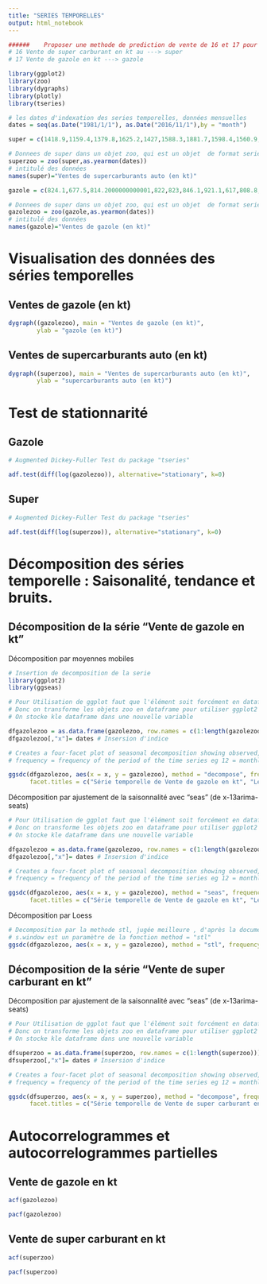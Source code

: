 ```yaml
---
title: "SERIES TEMPORELLES"
output: html_notebook
---
```


```r
######    Proposer une methode de prediction de vente de 16 et 17 pour les 12 prochains mois
# 16 Vente de super carburant en kt au ---> super
# 17 Vente de gazole en kt ---> gazole

library(ggplot2)
library(zoo)
library(dygraphs)
library(plotly)
library(tseries)

# les dates d'indexation des series temporelles, données mensuelles
dates = seq(as.Date("1981/1/1"), as.Date("2016/11/1"),by = "month")

super = c(1418.9,1159.4,1379.8,1625.2,1427,1588.3,1881.7,1598.4,1560.9,1514.7,1392.6,1568.4,1184.4,1254.9,1493.4,1639.4,1432.1,1640.4,1794.2,1708.4,1576.3,1528.4,1387.3,1492.4,1285.2,1260.3,1518.9,1543.5,1569,1606.9,1705.4,1763.5,1589.4,1473.5,1448.5,1477,1378.3,1379.8,1474.9,1564.4,1535.9,1626.2,1722.9,1742.8,1462.7,1565.4,1432.8,1438.6,1289,1300,1389.7,1543.5,1556.3,1486.7,1763.4,1697.8,1516.9,1577.7,1395.3,1490.1,1391.2,1267,1424.1,1564.5,1607.7,1546.8,1795,1706,1581.8,1600.4,1395.9,1603.5,1300.2,1282.8,1480.5,1619.2,1499.9,1651.7,1814.6,1683.4,1584.5,1546.7,1475.7,1597.5,1360.6,1404,1556.4,1579.7,1617.3,1595.9,1763.2,1769.8,1602.1,1525.9,1504.4,1544.2,1402.2,1339.9,1614.1,1459.5,1598.6,1606.7,1658.6,1732.2,1561.8,1561.7,1458.6,1496.3,1459,1284.5,1540.3,1561.1,1600.6,1588.4,1710.3,1734.9,1410.2,1524.6,1421.2,1395.6,1400.8,1183,1411.3,1503,1566.2,1468.6,1750.6,1715.7,1496.1,1554.3,1377.5,1448.9,1365.3,1270.5,1409.6,1539.2,1436.8,1517.1,1687.4,1601.2,1503.2,1468.5,1323.9,1473.9,1265.4,1235.6,1411.7,1495.6,1395.9,1537,1639.3,1572.8,1438.7,1395.7,1309.9,1371,1232.3,1185,1380.3,1385,1425.7,1425,1555.7,1561.7,1404.4,1339.5,1253.9,1340.1,1200.7,1108.7,1317.9,1295.4,1363,1383.3,1465.2,1434.1,1292.1,1293.9,1201,1295.2,1175.7,1084.8,1205.3,1307.1,1309.4,1248.8,1437.1,1404.4,1228.4,1295,1131.8,1170,1097.9,1044.7,1156.2,1297.7,1256.9,1235,1416.1,1349.4,1257.3,1352,975.1,1194.9,1104,1031.5,1156,1247.7,1240,1248.7,1413,1327.1,1231.7,1221.9,1119.3,1209,1035.8,1014.6,1202.9,1246.5,1240.9,1275.7,1401.1,1339,1214.2,1174.3,1111.9,1198.7,1055.1,1036.8,1163.2,1145.6,1225.7,1222.6,1266,1294,1084.1,1139.2,1042.3,1106.6,1040.9,977.7000000000001,1101.1,1133.4,1159.4,1179.1,1263.9,1292.5,1112,1170.2,1073.2,1066.2,1001.4,943.4,1101.3,1120.1,1148.5,1097.6,1275.6,1222.5,1078.2,1130.5,1019.9,959.4,947.6,883.9,997,1058.2,1050.1,1100.8,1176.3,1114,1044.6,1049.4,869.1,980.6,881.6,854.3,964.8,1018.6,963.5,1050,1098.1,1056.5,986.2000000000001,963.2000000000001,884,954,832.2000000000001,786.4,918.1,916.7000000000001,989.5,983.9,1016.6,1029.7,918.1,881.7000000000001,833.7000000000001,863.3,793.2000000000001,741.3,846.3,876.5,910.8,921.5,954.7000000000001,938.9,868.5,862.2000000000001,784.9,828.1,759.1,697.7000000000001,833.6,840.5,844.5,868.4,922.8,922.7000000000001,798.7000000000001,847.3,757,749.3,711.3,700.1,727.7000000000001,772.3,823.9,755.5,869,794.3,773.9,781.5,635,747,655.4,618.8,702.7000000000001,784.6,742,782.5,863,764,744,725,645,729,555,609,659,739,694,738.2000000000001,801.9,744.1,709.6,668.5,641.5,654.8,581,578.4,654,688.5,682.4,680.7000000000001,698.1,726.2000000000001,667.8,643.7000000000001,590.2000000000001,613.1,558,531.8,594.5,604.7000000000001,635.7000000000001,658.6,693.8,684.5,588.2000000000001,622.2000000000001,582.6,543.1,515,485.4,549.7000000000001,615.6,625,601,712,660.8,589.8,617.3,519.7000000000001,581.1,519.8,485.9,555.2000000000001,624.2000000000001,595.6,626.6,678.5,625.1,621.7000000000001,617.3,506.3,619.2000000000001,505.622,479.662,562.963,638.007,589.28,650.784,717.122,622.549,619.3440000000001,605.533,538.878,650.211,488.8,523,601.7000000000001,602.5,680.6,625.8,687.4,700.9,637,605,573.366192)

# Donnees de super dans un objet zoo, qui est un objet  de format serie temporelle
superzoo = zoo(super,as.yearmon(dates))
# intitulé des données
names(super)="Ventes de supercarburants auto (en kt)"

gazole = c(824.1,677.5,814.2000000000001,822,823,846.1,921.1,617,808.8,881.5,843.6,914.3,673.9,756.2000000000001,891.1,888.7000000000001,800.9,915.6,882.6,704.9,858.2000000000001,898.3,829.7000000000001,870.7000000000001,736.8,755.8,899.6,883,884.7000000000001,887.9,827.4,761.2000000000001,881.5,890.1,879.1,868.9,842.3,849,897.2000000000001,874.1,898.4,914.9,929.5,801.2000000000001,848.1,1009.7,926.6,847.2000000000001,772.7000000000001,847.1,873.2000000000001,940.5,927.2000000000001,913.6,1019.4,789.7000000000001,934.7000000000001,1057.8,947,882.9,898.4,862.7000000000001,915.2000000000001,1046.4,965.9,1013.4,1070.3,870.1,1027.9,1123,978.7000000000001,1077.8,841.1,902.2000000000001,1105.8,1102.3,1016.7,1137.5,1155.7,947.4,1125.4,1173.6,1128.8,1166.8,1024.7,1103,1264.8,1166.2,1190.2,1256,1213.3,1111,1260.2,1243.2,1285.2,1290.6,1217.6,1204.1,1407.5,1273.3,1312.3,1417.4,1339.5,1233.9,1383.3,1459.6,1418.4,1325.4,1406,1269.1,1530.7,1444.7,1472.3,1486.7,1542.1,1415.7,1392.9,1604.5,1511.4,1385.2,1557.4,1304.5,1516.2,1593.9,1574.2,1549.8,1718.4,1440.6,1568,1750.8,1575,1580.5,1573.3,1527.3,1680.8,1715.8,1565.2,1688.2,1754.7,1480.1,1712.5,1769.6,1649.6,1706.9,1536.3,1580,1797.4,1783.5,1630.4,1871.1,1847.7,1705.8,1681.9,1770.9,1730.7,1775.8,1619.9,1602.7,1888.4,1786.4,1819.2,1904.5,1863,1751.7,1895.7,1878.5,1831.3,1893.7,1782.4,1718.6,2031.7,1829.7,1934.6,2012.9,1955.3,1806.5,1932.9,2006.1,1927.7,1930.7,1861.9,1790.7,1947.5,2020.6,1971.8,1949.2,2152.4,1854.3,1960.1,2175.7,1868.5,1936.6,1872.6,1850.6,1965.3,2200.1,2009.5,2082.3,2241.4,1895.7,2144.5,2466.7,1727.6,2109.6,1979.9,1931.4,2165.9,2183.9,2071.9,2211,2334.5,1978.6,2199.3,2273.8,2134.5,2202.6,1946.4,1990,2320.4,2250.5,2133.4,2325.7,2378.1,2118.7,2275.7,2337.7,2247.6,2342.9,2109.6,2149,2391.2,2192.8,2393.2,2346.7,2359.3,2238.4,2169.6,2429.3,2277.7,2298.7,2258.6,2147.5,2414.2,2341.4,2370.1,2445,2559.7,2362.5,2389.4,2599.5,2474,2321.6,2321,2247.5,2505.5,2541,2488.8,2440,2784.1,2362.4,2472.3,2719.5,2491.7,2296.7,2374.9,2298.4,2476.8,2560.2,2452.5,2582.1,2770.2,2359,2633.3,2739.7,2328.5,2505.4,2366.4,2337.5,2664.9,2621.1,2413.8,2768.7,2725.9,2464.4,2631.3,2650.6,2498.1,2619.1,2387.2,2342.8,2641.7,2587.8,2655.1,2735.7,2703.2,2582.9,2645.2,2611.9,2570.2,2584.6,2506.5,2391.5,2768.8,2565,2713.2,2793,2776.8,2600.3,2696.9,2788.6,2658.8,2632.9,2584.1,2441.8,2852.8,2667.4,2700.7,2873.2,2976.6,2742.9,2665.3,3007.5,2780,2615.8,2668.4,2656.3,2705.5,2853.1,2761,2696.8,2990.8,2505.1,2808.7,2975.2,2469,2734,2503.9,2489,2734.1,2809.5,2607.1,2848.6,3048.4,2561.3,2845.7,2889.1,2668.8,2875.7,2368.8,2621.8,2837.3,2894.3,2719.6,2932.7,3049.1,2747.2,2921.1,2943.1,2702.7,2850.5,2639.8,2659.2,2958.6,2830.7,2904.8,2895.2,2894.9,2860.9,2920.8,2889.8,2758.4,2835.6,2707.8,2646.3,2885.2,2814.1,2790.2,2951.9,3054.4,2824.1,2775.2,3078,2899.9,2692.5,2644.4,2576.8,2824,2936.2,2845.8,2797.6,3222.7,2796.2,2842.9,3103.9,2711.1,2862.5,2716.9,2592.5,2818,2931.5,2788.9,2914.2,3146.1,2693.3,2986.6,3111.8,2623.3,3083.6,2647.057,2592.63,2920.537,2985.217,2684.621,3083.758,3252.575,2739.026,2980.078,3032.794,2753.428,3131.497,2521.6,2721.9,2990.8,2889.8,3162.8,2788.9,2969.3,2926.4,2981.8,2929.4,2841.537696)

# Donnees de super dans un objet zoo, qui est un objet  de format serie temporelle
gazolezoo = zoo(gazole,as.yearmon(dates))
# intitulé des données
names(gazole)="Ventes de gazole (en kt)"
```

# Visualisation des données des séries temporelles

## Ventes de gazole (en kt)

```r
dygraph((gazolezoo), main = "Ventes de gazole (en kt)", 
        ylab = "gazole (en kt)")
```


## Ventes de supercarburants auto (en kt)

```r
dygraph((superzoo), main = "Ventes de supercarburants auto (en kt)", 
        ylab = "supercarburants auto (en kt)")
```

# Test de stationnarité

## Gazole
 
 
```r
# Augmented Dickey-Fuller Test du package "tseries"

adf.test(diff(log(gazolezoo)), alternative="stationary", k=0)
```

## Super

```r
# Augmented Dickey-Fuller Test du package "tseries"

adf.test(diff(log(superzoo)), alternative="stationary", k=0)
```

# Décomposition des séries temporelle :  Saisonalité, tendance et bruits.

## Décomposition de la série "Vente de gazole en kt"

Décomposition par moyennes mobiles

```r
# Insertion de decomposition de la serie
library(ggplot2)
library(ggseas)

# Pour Utilisation de ggplot faut que l'élément soit forcément en dataframe
# Donc on transforme les objets zoo en dataframe pour utiliser ggplot2
# On stocke kle dataframe dans une nouvelle variable

dfgazolezoo = as.data.frame(gazolezoo, row.names = c(1:length(gazolezoo))) # Conversion en dataframe
dfgazolezoo[,"x"]= dates # Insersion d'indice

# Creates a four-facet plot of seasonal decomposition showing observed, trend, seasonal and random components
# frequency	= frequency of the period of the time series eg 12 = monthly

ggsdc(dfgazolezoo, aes(x = x, y = gazolezoo), method = "decompose", frequency = frequency(gazolezoo),
      facet.titles = c("Série temporelle de Vente de gazole en kt", "Le trend de la série", "", "Période de la série","Résidus aléatoires")) + geom_line()
```

Décomposition par ajustement de la saisonnalité avec "seas" (de x-13arima-seats)

```r

# Pour Utilisation de ggplot faut que l'élément soit forcément en dataframe
# Donc on transforme les objets zoo en dataframe pour utiliser ggplot2
# On stocke kle dataframe dans une nouvelle variable

dfgazolezoo = as.data.frame(gazolezoo, row.names = c(1:length(gazolezoo))) # Conversion en dataframe
dfgazolezoo[,"x"]= dates # Insersion d'indice

# Creates a four-facet plot of seasonal decomposition showing observed, trend, seasonal and random components
# frequency	= frequency of the period of the time series eg 12 = monthly

ggsdc(dfgazolezoo, aes(x = x, y = gazolezoo), method = "seas", frequency = frequency(gazolezoo),
      facet.titles = c("Série temporelle de Vente de gazole en kt", "Le trend de la série", "Saisonnalité de la série","Résidus aléatoires"), start = 1981) + geom_line()

```


Décomposition par Loess

```r

# Decomposition par la methode stl, jugée meilleure , d'après la documentation de r.
# s.window est un paramètre de la fonction method = "stl"
ggsdc(dfgazolezoo, aes(x = x, y = gazolezoo), method = "stl", frequency = frequency(gazolezoo), s.window = "periodic", facet.titles = c("Série temporelle de Vente de gazole en kt", "Le trend de la série", "Saisonnalité de la série","Résidus aléatoires")) + geom_line()

```

## Décomposition de la série "Vente de super carburant en kt" 

Décomposition par ajustement de la saisonnalité avec "seas" (de x-13arima-seats)

```r

# Pour Utilisation de ggplot faut que l'élément soit forcément en dataframe
# Donc on transforme les objets zoo en dataframe pour utiliser ggplot2
# On stocke kle dataframe dans une nouvelle variable

dfsuperzoo = as.data.frame(superzoo, row.names = c(1:length(superzoo))) # Conversion en dataframe
dfsuperzoo[,"x"]= dates # Insersion d'indice

# Creates a four-facet plot of seasonal decomposition showing observed, trend, seasonal and random components
# frequency	= frequency of the period of the time series eg 12 = monthly

ggsdc(dfsuperzoo, aes(x = x, y = superzoo), method = "decompose", frequency = frequency(superzoo),
      facet.titles = c("Série temporelle de Vente de super carburant en kt", "Le trend de la série", "Saisonnalité de la série","Résidus aléatoires"), start = 1981) + geom_line()
```

# Autocorrelogrammes et autocorrelogrammes partielles

## Vente de gazole en kt

```r
acf(gazolezoo)
```

```r
pacf(gazolezoo)
```

## Vente de super carburant en kt

```r
acf(superzoo)
```

```r
pacf(superzoo)
```

